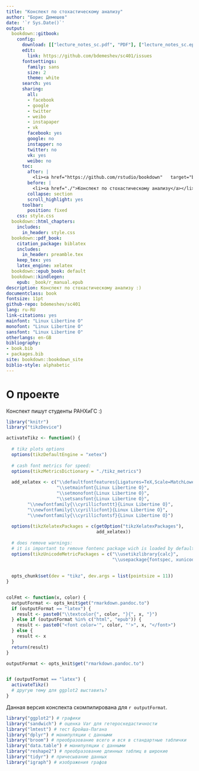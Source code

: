 ```yaml
--- 
title: "Конспект по стохастическому анализу"
author: "Борис Демешев"
date: '`r Sys.Date()`'
output:
  bookdown::gitbook:
    config:
      download: [["lecture_notes_sc.pdf", "PDF"], ["lecture_notes_sc.epub", "EPUB"], ["lecture_notes_sc.mobi", "MOBI"]]
      edit:
        link: https://github.com/bdemeshev/sc401/issues
      fontsettings:
        family: sans
        size: 2
        theme: white
      search: yes
      sharing:
        all:
        - facebook
        - google
        - twitter
        - weibo
        - instapaper
        - vk
        facebook: yes
        google: no
        instapper: no
        twitter: no
        vk: yes
        weibo: no
      toc:
        after: |
          <li><a href="https://github.com/rstudio/bookdown"   target="blank">Создано с использованием пакета bookdown</a></li>
        before: |
          <li><a href="./">Конспект по стохастическому анализу</a></li>
        collapse: section
        scroll_highlight: yes
      toolbar:
        position: fixed
    css: style.css
  bookdown::html_chapters:
    includes:
      in_header: style.css
  bookdown::pdf_book:
    citation_package: biblatex
    includes:
      in_header: preamble.tex
    keep_tex: yes
    latex_engine: xelatex
  bookdown::epub_book: default
  bookdown::kindlegen:
    epub: _book/r_manual.epub
description: Конспект по стохастическому анализу :)
documentclass: book
fontsize: 11pt
github-repo: bdemeshev/sc401
lang: ru-RU
link-citations: yes
mainfont: "Linux Libertine O"
monofont: "Linux Libertine O"
sansfont: "Linux Libertine O"
otherlangs: en-GB
bibliography:
- book.bib
- packages.bib
site: bookdown::bookdown_site
biblio-style: alphabetic
---
```


# О проекте {-}

Конспект пишут студенты РАНХиГС :)


```r
library("knitr")
library("tikzDevice")

activateTikz <- function() {
  
  # tikz plots options
  options(tikzDefaultEngine = "xetex")
  
  # cash font metrics for speed:
  options(tikzMetricsDictionary = "./tikz_metrics") 
  
  add_xelatex <- c("\\defaultfontfeatures{Ligatures=TeX,Scale=MatchLowercase}",
                   "\\setmainfont{Linux Libertine O}",
                   "\\setmonofont{Linux Libertine O}",
                   "\\setsansfont{Linux Libertine O}",
        "\\newfontfamily{\\cyrillicfonttt}{Linux Libertine O}",
        "\\newfontfamily{\\cyrillicfont}{Linux Libertine O}",
        "\\newfontfamily{\\cyrillicfontsf}{Linux Libertine O}")
  
  options(tikzXelatexPackages = c(getOption("tikzXelatexPackages"),
                                  add_xelatex))
  
  # does remove warnings:
  # it is important to remove fontenc package wich is loaded by default
  options(tikzUnicodeMetricPackages = c("\\usetikzlibrary{calc}",    
                                        "\\usepackage{fontspec, xunicode}", add_xelatex)) 
  
  
  opts_chunk$set(dev = "tikz", dev.args = list(pointsize = 11))
}


colFmt <- function(x, color) {
  outputFormat <- opts_knit$get("rmarkdown.pandoc.to")
  if (outputFormat == "latex") {
    result <- paste0("\\textcolor{", color, "}{", x, "}")
  } else if (outputFormat %in% c("html", "epub")) {
    result <- paste0("<font color='", color, "'>", x, "</font>")
  } else {
    result <- x
  }
  return(result)
}

outputFormat <- opts_knit$get("rmarkdown.pandoc.to")


if (outputFormat == "latex") {
  activateTikz()
  # другую тему для ggplot2 выставить?
}

```

Данная версия конспекта скомпилирована для `r outputFormat`.


```r
library("ggplot2") # графики
library("sandwich") # оценка Var для гетероскедастичности
library("lmtest") # тест Бройша-Пагана
library("dplyr") # манипуляции с данными
library("broom") # преобразование всего и вся в стандартные таблички
library("data.table") # манипуляции с данными
library("reshape2") # преобразование длинных таблиц в широкие
library("tidyr") # причесывание данных
library("igraph") # изображения графов
```



